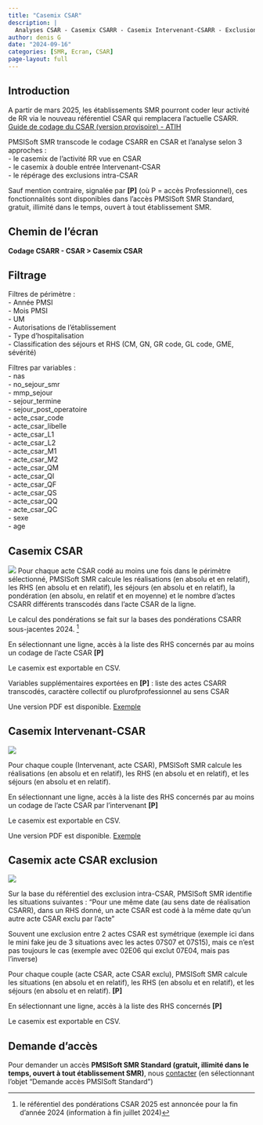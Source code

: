 ```yaml
---
title: "Casemix CSAR"
description: |
  Analyses CSAR - Casemix CSARR - Casemix Intervenant-CSARR - Exclusions inter-CSAR
author: denis G
date: "2024-09-16"
categories: [SMR, Ecran, CSAR]
page-layout: full
---
```


## Introduction

A partir de mars 2025, les établissements SMR pourront coder leur activité de RR via le nouveau référentiel CSAR qui remplacera l'actuelle CSARR.  
[Guide de codage du CSAR (version provisoire) - ATIH](https://www.atih.sante.fr/simplification-du-csarr-guide-de-codage-csar-0){target="_blank"}  

PMSISoft SMR transcode le codage CSARR en CSAR et l'analyse selon 3 approches :  
- le casemix de l'activité RR vue en CSAR  
- le casemix à double entrée Intervenant-CSAR  
- le répérage des exclusions intra-CSAR  

Sauf mention contraire, signalée par **[P]** (où P = accès Professionnel), ces fonctionnalités sont disponibles dans l'accès PMSISoft SMR Standard, gratuit, illimité dans le temps, ouvert à tout établissement SMR.  

## Chemin de l'écran  

**Codage CSARR - CSAR > Casemix CSAR**  

## Filtrage  

Filtres de périmètre :  
- Année PMSI  
- Mois PMSI  
- UM  
- Autorisations de l'établissement  
- Type d'hospitalisation  
- Classification des séjours et RHS (CM, GN, GR code, GL code, GME, sévérité)  

Filtres par variables :  
- nas  
- no_sejour_smr  
- mmp_sejour  
- sejour_termine  
- sejour_post_operatoire  
- acte_csar_code  
- acte_csar_libelle  
- acte_csar_L1  
- acte_csar_L2  
- acte_csar_M1  
- acte_csar_M2  
- acte_csar_QM  
- acte_csar_QI  
- acte_csar_QF  
- acte_csar_QS  
- acte_csar_QQ  
- acte_csar_QC  
- sexe  
- age  

## Casemix CSAR   

![](filtre_smr_csar_analyse_casemix.png)
Pour chaque acte CSAR codé au moins une fois dans le périmètre sélectionné, PMSISoft SMR calcule les réalisations (en absolu et en relatif), les RHS (en absolu et en relatif), les séjours (en absolu et en relatif), la pondération (en absolu, en relatif et en moyenne) et le nombre d'actes CSARR différents transcodés dans l'acte CSAR de la ligne.  

Le calcul des pondérations se fait sur la bases des pondérations CSARR sous-jacentes 2024. [^1]

En sélectionnant une ligne, accès à la liste des RHS concernés par au moins un codage de l'acte CSAR **[P]**  

Le casemix est exportable en CSV.  

Variables supplémentaires exportées en **[P]** : liste des actes CSARR transcodés, caractère collectif ou plurofprofessionnel au sens CSAR  

Une version PDF est disponible. [Exemple](https://github.com/denisGustin/pmsisoft-support/blob/main/posts/smr/smr_csar_analyse/export_pdf_smr_csar_analyse_casemix.pdf){target="_blank"}  

## Casemix Intervenant-CSAR   

![](filtre_smr_csar_analyse_intervenant.png)

Pour chaque couple (Intervenant, acte CSAR), PMSISoft SMR calcule les réalisations (en absolu et en relatif), les RHS (en absolu et en relatif), et les séjours (en absolu et en relatif).  

En sélectionnant une ligne, accès à la liste des RHS concernés par au moins un codage de l'acte CSAR par l'intervenant **[P]**  

Le casemix est exportable en CSV.  

Une version PDF est disponible. [Exemple](https://github.com/denisGustin/pmsisoft-support/blob/main/posts/smr/smr_csar_analyse/export_pdf_smr_csar_analyse_intervenant.pdf){target="_blank"}  

## Casemix acte CSAR exclusion  

![](filtre_smr_csar_analyse_exclusion.png)

Sur la base du référentiel des exclusion intra-CSAR, PMSISoft SMR identifie les situations suivantes : "Pour une même date (au sens date de réalisation CSARR), dans un RHS donné, un acte CSAR est codé à la même date qu'un autre acte CSAR exclu par l'acte"  

Souvent une exclusion entre 2 actes CSAR est symétrique (exemple ici dans le mini fake jeu de 3 situations avec les actes 07S07 et 07S15), mais ce n'est pas toujours le cas (exemple avec 02E06 qui exclut 07E04, mais pas l'inverse)

Pour chaque couple (acte CSAR, acte CSAR exclu), PMSISoft SMR calcule les situations (en absolu et en relatif), les RHS (en absolu et en relatif), et les séjours (en absolu et en relatif). **[P]**  

En sélectionnant une ligne, accès à la liste des RHS concernés **[P]**  

Le casemix est exportable en CSV.  

## Demande d'accès  

Pour demander un accès **PMSISoft SMR Standard (gratuit, illimité dans le temps, ouvert à tout établissement SMR)**, nous [contacter](https://www.lespmsi.com/a-propos-2/#Formulaire_de_contact) (en sélectionnant l'objet "Demande accès PMSISoft Standard")  

[^1]: le référentiel des pondérations CSAR 2025 est annoncée pour la fin d'année 2024 (information à fin juillet 2024)  
